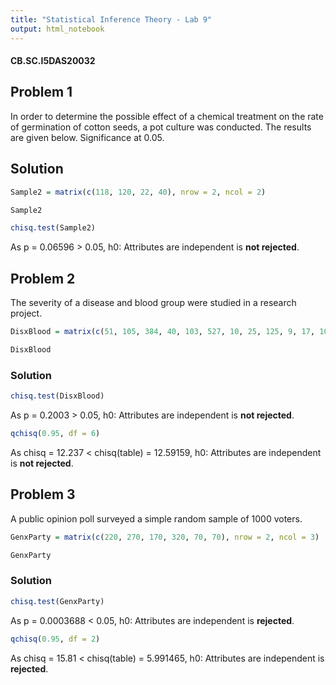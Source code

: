 ```yaml
---
title: "Statistical Inference Theory - Lab 9"
output: html_notebook
---
```


#### CB.SC.I5DAS20032

## Problem 1

In order to determine the possible effect of a chemical treatment on the rate of germination of cotton seeds, a pot culture was conducted. The results are given below. Significance at 0.05.

## Solution

```r
Sample2 = matrix(c(118, 120, 22, 40), nrow = 2, ncol = 2)

Sample2
```

```r
chisq.test(Sample2)
```
As p = 0.06596 > 0.05, h0: Attributes are independent is **not rejected**.


## Problem 2

The severity of a disease and blood group were studied in a research project.

```r
DisxBlood = matrix(c(51, 105, 384, 40, 103, 527, 10, 25, 125, 9, 17, 104), nrow = 3, ncol = 4)

DisxBlood
```
### Solution

```r
chisq.test(DisxBlood)
```
As p = 0.2003 > 0.05, h0: Attributes are independent is **not rejected**.

```r
qchisq(0.95, df = 6)
```
As chisq = 12.237 < chisq(table) = 12.59159, h0: Attributes are independent is **not rejected**.

## Problem 3

A public opinion poll surveyed a simple random sample of 1000 voters.

```r
GenxParty = matrix(c(220, 270, 170, 320, 70, 70), nrow = 2, ncol = 3)

GenxParty
```
### Solution

```r
chisq.test(GenxParty)
```
As p = 0.0003688 < 0.05, h0: Attributes are independent is **rejected**.

```r
qchisq(0.95, df = 2)
```
As chisq = 15.81 < chisq(table) = 5.991465, h0: Attributes are independent is **rejected**.

